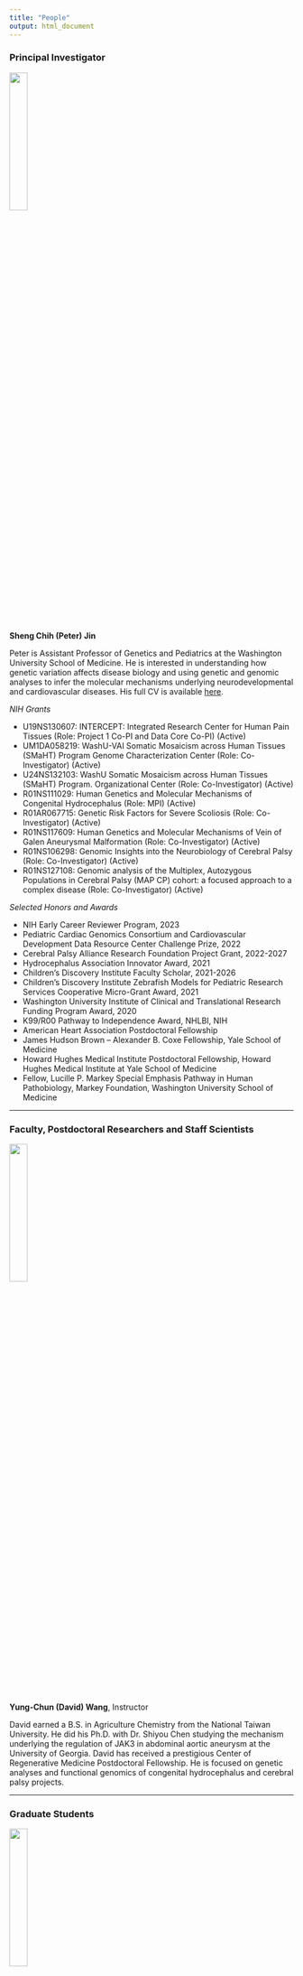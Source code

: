 ```yaml
---
title: "People"
output: html_document
---
```


### Principal Investigator

<img src="images/PJin2023.png" style="width:25%; border:0; margin-right: 20px" align="top">

__Sheng Chih (Peter) Jin__

Peter is Assistant Professor of Genetics and Pediatrics at the Washington University School of Medicine. He is interested in understanding how genetic variation affects disease biology and using genetic and genomic analyses to infer the molecular mechanisms underlying neurodevelopmental and cardiovascular diseases. His full CV is available [here](files/CV-WUSM-CV-format-07-21-2024.pdf).

*NIH Grants*

* U19NS130607: INTERCEPT: Integrated Research Center for Human Pain Tissues (Role: Project 1 Co-PI and Data Core Co-PI) (Active)
* UM1DA058219: WashU-VAI Somatic Mosaicism across Human Tissues (SMaHT) Program Genome Characterization Center (Role: Co-Investigator) (Active)
* U24NS132103: WashU Somatic Mosaicism across Human Tissues (SMaHT) Program. Organizational Center (Role: Co-Investigator) (Active)
* R01NS111029: Human Genetics and Molecular Mechanisms of Congenital Hydrocephalus (Role: MPI) (Active)
* R01AR067715: Genetic Risk Factors for Severe Scoliosis (Role: Co-Investigator) (Active)
* R01NS117609: Human Genetics and Molecular Mechanisms of Vein of Galen Aneurysmal Malformation (Role: Co-Investigator) (Active)   
* R01NS106298: Genomic Insights into the Neurobiology of Cerebral Palsy (Role: Co-Investigator) (Active)
* R01NS127108: Genomic analysis of the Multiplex, Autozygous Populations in Cerebral Palsy (MAP CP) cohort: a focused approach to a complex disease (Role: Co-Investigator) (Active)

*Selected Honors and Awards*

* NIH Early Career Reviewer Program, 2023
* Pediatric Cardiac Genomics Consortium and Cardiovascular Development Data Resource Center Challenge Prize, 2022
* Cerebral Palsy Alliance Research Foundation Project Grant, 2022-2027 
* Hydrocephalus Association Innovator Award, 2021
* Children's Discovery Institute Faculty Scholar, 2021-2026
* Children’s Discovery Institute Zebrafish Models for Pediatric Research Services Cooperative Micro-Grant Award, 2021
* Washington University Institute of Clinical and Translational Research Funding Program Award, 2020
* K99/R00 Pathway to Independence Award, NHLBI, NIH
* American Heart Association Postdoctoral Fellowship
* James Hudson Brown – Alexander B. Coxe Fellowship, Yale School of Medicine
* Howard Hughes Medical Institute Postdoctoral Fellowship, Howard Hughes Medical Institute at Yale School of Medicine
* Fellow, Lucille P. Markey Special Emphasis Pathway in Human Pathobiology, Markey Foundation, Washington University School of Medicine

-----

### Faculty, Postdoctoral Researchers and Staff Scientists

<img src="images/David.jpg" style="width:25%; border:0; margin-right: 20px" align="top">

__Yung-Chun (David) Wang__,
Instructor

David earned a B.S. in Agriculture Chemistry from the National Taiwan University. He did his Ph.D. with Dr. Shiyou Chen studying the mechanism underlying the regulation of JAK3 in abdominal aortic aneurysm at the University of Georgia. David has received a prestigious Center of Regenerative Medicine Postdoctoral Fellowship. He is focused on genetic analyses and functional genomics of congenital hydrocephalus and cerebral palsy projects.


-----

### Graduate Students

<img src="images/Shujuan.jpg" style="width:25%; border:0; margin-right: 20px" align="top">

__Shujuan Zhao__,
Ph.D. Candidate and Markey Pathway Fellow (Molecular Genetics and Genomics)(Joint with Kris Kahle at MGH)

Shujuan is a sixth year Ph.D. student at Washington University in St. Louis. She completed her BS in Pharmaceutical Engineering at the Central South University. She is working with Dr. Jin and Dr. Kahle at Massachusetts General Hospital to figure out the genetic etiology and molecular mechanisms of Vein of Galen aneurysmal malformation and Moyamoya disease.

<img src="images/Nahyun.jpg" style="width:25%; border:0; margin-right: 20px" align="top">

__Nahyun Kong__,
Ph.D. Candidate and Mogam Science Scholar/Precision Medicine Pathway Fellow (Human & Statistical Genetics)

Nahyun is a fourth year Ph.D. student at Washington University in St. Louis. She completed her BS in Biological Sciences at the Korea Advanced Institute of Science and Technology. She is developing genomic apporaches to figure out the genetic etiology and molecular mechanisms of rare movement disorders.

<img src="images/Zitian.jpg" style="width:25%; border:0; margin-right: 20px" align="top">

__Zitian Tang__,
Ph.D. Candidate and Precision Medicine Pathway Fellow (Biomedical Informatics & Data Science)

Zitian is a third year PhD student at Washington University in St. Louis. She completed her BS in Biomedical Engineering and Computer Science at the Georgia Institute of Technology. She is developing computational strategies and tools to elucidate the impact of short tandem repeats and contribute to the somatic variation catalog for the Somatic Mosaicism Across Human Tissues consortium.

<img src="images/Jenna.jpg" style="width:25%; border:0; margin-right: 20px" align="top">

__Jenna Ulibarri__,
Ph.D. Candidate and T32 CMB/IMSD Fellow (Molecular Genetics and Genomics)

Jenna is a third year PhD student at Washington University in St. Louis. She completed her BS in Biology at the University of New Mexico-Albuquerque. She is focusing on the development of computational and functional genomic strategies within the context of studying Proteogenomics in peripheral neuropathy.

<img src="images/Emma.jpg" style="width:25%; border:0; margin-right: 20px" align="top">

__Emma Casey__,
Ph.D. Student and IMSD/Precision Medicine Pathway Fellow (Molecular Genetics and Genomics)

Emma is a second year PhD student at Washington University in St. Louis. She earned her BS in Environmental Science from DePaul University, followed by a master's degree in Public Health from Emory University. Her research interests lie in utilization of human genetics and functional genomics to uncover the genetic underpinnings of neurodegenerative diseases.

<img src="images/Purva.jpg" style="width:25%; border:0; margin-right: 20px" align="top">

__Purva Patel__,
Ph.D. Student and Precision Medicine Pathway Fellow (Computational & Systems Biology)

Purva is a second year PhD student at Washington University in St. Louis. She earned her BS in Biology from University of Missouri-Columbia, followed by a master's degree in Bioinformatics from University of Missouri-Kansas City. Her research interests lie in utilization of human genetics and functional genomics to uncover the genetic underpinnings of Alzheimer's disease.


<img src="images/Vivien2.jpg" style="width:25%; border:0; margin-right: 20px" align="top">

__Zefan (Vivien) Li__,
Ph.D. Student and Precision Medicine Pathway Fellow (Molecular Cell Biology)

Vivien is a second year PhD student at Washington University in St. Louis. She earned her BS in Biological Science from Peking University. Her research interests lie in utilization of human genetics and multi-omics genomics to uncover the genetic underpinnings of idiopathic peripheral neuropathy.

<img src="images/Julie.jpg" style="width:25%; border:0; margin-right: 20px" align="top">

__Julie Choi__,
Ph.D. Candidate and T32 GATP/Precision Medicine Pathway Fellow (Molecular Genetics and Genomics)(Joint with Jeff Milbrandt)

Julie is a fourth year Ph.D. student at Washington University in St. Louis. She completed her BS in Biology and Public Health at the University of Texas at Austin. She is working with Dr. Jin and Dr. Jeff Milbrandt to figure out the genetic etiology and molecular mechanisms of hereditary neuropathy. 

<img src="images/Wendy-2.jpg" style="width:25%; border:0; margin-right: 20px" align="top">

__Wendy Dong__,
MSTP Candidate and T32 GATP Fellow (Computational & Systems Biology)(Joint with Jeff Milbrandt)

Wendy is a fourth year MD/PhD student at Washington University in St. Louis. She completed her BS in Biomedical Engineering at the Duke University. She is co-mentored by Dr. Jeffery Milbrandt and Dr. Jin to elucidate comprehensive molecular/cellular phenotypes that underlie human pain transduction, transmission, and processing. 

-----

### Staff

<img src="images/elle.jpg" style="width:25%; border:0; margin-right: 20px" align="top">

__Elvisa Mehinovic__,
Bioinformaticist 

Elle is a bioinformaticist and master's student at Washington University in St. Louis. She completed a BS degree in computational biology at Webster University. Her favorite hobbies include cuddling with her cat and drawing.  

<img src="images/Andrew.jpg" style="width:25%; border:0; margin-right: 20px" align="top">

__Andrew Ruttenberg__,
Bioinformatics Research Analyst

Andrew is a Bioinformatics Research Analyst at Washington University in St. Louis after getting his BS in Computer Science and Mathematics there. He is studying the role de novo structural variants play in neurodevelopment movement disorders.


<img src="images/Jason.jpg" style="width:25%; border:0; margin-right: 20px" align="top">

__Jason Bedwinek__,
Research Lab Supervisor

Jason earned his M.S. in biotechnologies at University of Missouri St. Louis. His main area of interest is nucleic acid chemistry, especially as it relates to sequencing technologies. His main focus is on using functional genomic assays to associate underlying genetic variants with neurological pathologies.

-----

### Rotation Students and Interns

<img src="images/Brian.png" style="width:25%; border:0; margin-right: 20px" align="top">

__Brian Yu__,
Undergraduate Student and BioSURF Fellow (WashU Computer Science and Finance)


<img src="images/Aria.jpg" style="width:25%; border:0; margin-right: 20px" align="top">

__Aria Ma__,
McDonnell Genome Institute OGR Summer Student

-----

### Lab Pets

__Ziggy__

<img src="images/Ziggy.jpg" style="width:25%; border:0; margin-right: 20px" align="top">

-----

### Alumni

#### *Rotation Students:*

__Qichen Fu__ - Rotation Student (Molecular Genetics and Genomics), 2023/11 - 2024/01, currently graduate student in Ting Wang's lab.

__Justin Chen__ - Rotation Student (Computational and Systems Biology), 2023/04 - 2023/07, currently graduate student in Ting Wang's lab.

__Yu-Liang Yeh__ - Rotation Student (Biomedical Informatics & Data Science), 2023/01 - 2023/04, currently graduate student in Michael Meers's lab.

__Ai Zhang__ - Rotation Student (Human & Statistical Genetics), 2022/09 - 2022/11; currently graduate student in Gautam Dantas's lab.

__Vincent Gillespie__ - Rotation Student (Molecular Genetics and Genomics), 2022/07 - 2022/09; currently graduate student in Gautam Dantas's lab.

__Yuxiao Xu__ - Rotation Student (WashU MSTP), 2022/05 - 2022/06; currently graduate student in Mayssa Mokalled's lab.

__Lei Lu__ - Rotation Student (Computer Science & Engineering), 2022/01 - 2022/02; currently graduate student at Northeastern University.

__Mariam Khanfar__ - Rotation Student (Human & Statistical Genetics), 2021/09 - 2021/12; currently graduate student in Malachi Griffith's lab.

__Kuangying Yang__ - Rotation Student (Human & Statistical Genetics), 2021/09 - 2021/12; currently graduate student in Angela Hirbe's lab.

__Prashant Kumar Kuntala__ - Rotation Student (Computational and Systems Biology), 2021/09 - 2021/11; currently graduate student in Ting Wang's lab.

__Changfeng Chen__ - Rotation Student (Molecular Cell Biology), 2021/02 - 2021/04; currently graduate student in Benjamin Humphreys's lab.

__Jian Ryou__ - Rotation Student (Human & Statistical Genetics), 2020/11 - 2021/02; currently graduate student in Gautam Dantas's lab.

#### *Undergraduate Students:*

__Tugce Iyiyol__ - Undergraduate Student (WashU PreMed), 2022/08 - 2024/05

#### *Summer Interns:*

__Athziri Marcial Rodriguez__ - McDonnell Genome Institute OGR Summer Student, 2022/06 - 2022/08; currently a Physician-Scientist Kornfeld Post-Bac Scholar at WashU.

__Cabria Shelton__ - McDonnell Genome Institute OGR Summer Student, 2022/06 - 2022/08; currently a Neuroprep Scholar at WashU.

__Max Wrubel__ - McDonnell Genome Institute OGR Post-Baccalaureate Extensive Study Student, 2021/11 - 2022/07; currrently bioinformatician in Alison Goate's lab at Mount Sinai.

__Kareena Joshipura__ - Mount Holyoke College's Lynk Fellow, 2021/04 - 2021/09; currently a software engineer at Capgemini.


#### *Staff:*

__Po-Ying Fu__ - Bioinformaticist, 2020/06 - 2023/04, currently data engineer at the Cathay United Bank.

__Devin Qiu__ - Research Assistant, 2022/07 - 2022/12; currently graduate student at Van Andel Institute.


#### *Master's Students:*

__Xiaobing (Dean) Yu__ - Master's student (Computer Science & Engineering), 2021/03 - 2021/11; currently graduate student in Aristeidis Sotiras's lab.

__Shohaib Shaffiey__ - Master's student (Computer Science & Engineering), 2021/02 - 2021/05; currently Master's student at WashU.

__Sam Peters__ - Master's student (Bioinformatics and Computational Biology at SLU), 2020/05 - 2021/04; currently research specialist at the McDonnell Genome Institute.

__Spencer King__ - Master's student (Computer Science & Engineering), 2020/05 - 2021/05; currently data scientist at Geneoscopy.


